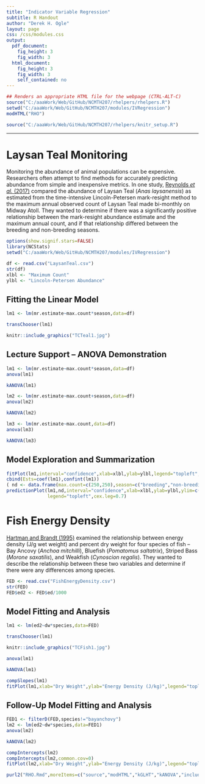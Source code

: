 ```yaml
---
title: "Indicator Variable Regression"
subtitle: R Handout
author: "Derek H. Ogle"
layout: page
css: /css/modules.css
output:
  pdf_document:
    fig_height: 3
    fig_width: 3
  html_document:
    fig_height: 3
    fig_width: 3
    self_contained: no
---
```


```r
## Renders an appropriate HTML file for the webpage (CTRL-ALT-C)
source("C:/aaaWork/Web/GitHub/NCMTH207/rhelpers/rhelpers.R")
setwd("C:/aaaWork/Web/GitHub/NCMTH207/modules/IVRegression")
modHTML("RHO")
```
```r
source("C:/aaaWork/Web/GitHub/NCMTH207/rhelpers/knitr_setup.R")
```

\vspace{-21pt}

----

# Laysan Teal Monitoring

\vspace{-4pt}

Monitoring the abundance of animal populations can be expensive. Researchers often attempt to find methods for accurately predicting abundance from simple and inexpensive metrics. In one study, [Reynolds *et al.* (2017)](https://wildfowl.wwt.org.uk/index.php/wildfowl/article/viewFile/2664/1781) compared the abundance of Laysan Teal (*Anas laysanensis*) as estimated from the time-intensive Lincoln-Petersen mark-resight method to the maximum annual observed count of Laysan Teal made bi-monthly on Midway Atoll. They wanted to determine if there was a significantly positive relationship between the mark-resight abundance estimate and the maximum annual count, and if that relationship differed between the breeding and non-breeding seasons.

```r
options(show.signif.stars=FALSE)
library(NCStats)
setwd("C:/aaaWork/Web/GitHub/NCMTH207/modules/IVRegression")
```
```r
df <- read.csv("LaysanTeal.csv")
str(df)
xlbl <- "Maximum Count"
ylbl <- "Lincoln-Petersen Abundance"
```

\vspace{-6pt}

## Fitting the Linear Model

\vspace{-6pt}

```r
lm1 <- lm(mr.estimate~max.count*season,data=df)
```
```r
transChooser(lm1)
```
```r
knitr::include_graphics("TCTeal1.jpg")
```

## Lecture Support -- ANOVA Demonstration
```r
lm1 <- lm(mr.estimate~max.count*season,data=df)
anova(lm1)
```
```r
kANOVA(lm1)

```

\vspace{12pt}

```r
lm2 <- lm(mr.estimate~max.count+season,data=df)
anova(lm2)
```
```r
kANOVA(lm2)

```

\vspace{12pt}

```r
lm3 <- lm(mr.estimate~max.count,data=df)
anova(lm3)
```
```r
kANOVA(lm3)

```

\vspace{54pt}

## Model Exploration and Summarization
```r
fitPlot(lm1,interval="confidence",xlab=xlbl,ylab=ylbl,legend="topleft",cex.leg=0.7)
cbind(Ests=coef(lm1),confint(lm1))
( nd <- data.frame(max.count=c(250,250),season=c("breeding","non-breeding")) )
predictionPlot(lm1,nd,interval="confidence",xlab=xlbl,ylab=ylbl,ylim=c(300,900),
               legend="topleft",cex.leg=0.7)
```

\newpage

# Fish Energy Density
[Hartman and Brandt (1995)](http://www.tandfonline.com/doi/abs/10.1577/1548-8659%281995%29124%3C0347%3AEEDOF%3E2.3.CO%3B2) examined the relationship between energy density (J/g wet weight) and percent dry weight for four species of fish -- Bay Ancovy (*Anchoa mitchilli*), Bluefish (*Pomatomus saltatrix*), Striped Bass (*Morone saxatilis*), and Weakfish (*Cynoscion regalis*).  They wanted to describe the relationship between these two variables and determine if there were any differences among species.

```r
FED <- read.csv("FishEnergyDensity.csv")
str(FED)
FED$ed2 <- FED$ed/1000
```

## Model Fitting and Analysis
```r
lm1 <- lm(ed2~dw*species,data=FED)
```

```r
transChooser(lm1)
```
```r
knitr::include_graphics("TCFish1.jpg")
```

```r
anova(lm1)
```
```r
kANOVA(lm1)
```

\newpage

```r
compSlopes(lm1)
fitPlot(lm1,xlab="Dry Weight",ylab="Energy Density (J/kg)",legend="topleft",cex.leg=0.8)
```

\vspace{18pt}

## Follow-Up Model Fitting and Analysis

```r
FED1 <- filterD(FED,species!="bayanchovy")
lm2 <- lm(ed2~dw*species,data=FED1)
anova(lm2)
```
```r
kANOVA(lm2)
```

```r
compIntercepts(lm2)
compIntercepts(lm2,common.cov=0)
fitPlot(lm2,xlab="Dry Weight",ylab="Energy Density (J/kg)",legend="topleft",cex.leg=0.8)
```


```r
purl2("RHO.Rmd",moreItems=c("source","modHTML","kGLHT","kANOVA","include_graphics"))
```
